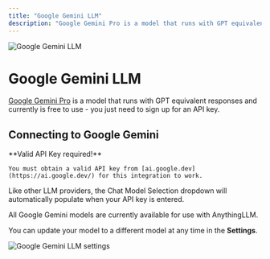 ```yaml
---
title: "Google Gemini LLM"
description: "Google Gemini Pro is a model that runs with GPT equivalent responses and currently is free to use."
---
```



<Image
  src="/images/anythingllm-setup/llm-configuration/cloud/google-gemini/thumbnail.png" 
  height={1080} 
  width={1920} 
  quality={100}
  alt="Google Gemini LLM"
/>


# Google Gemini LLM

[Google Gemini Pro](https://ai.google.dev/) is a model that runs with GPT equivalent responses and currently is free to use - you just need to sign up for an API key.


## Connecting to Google Gemini

<Callout type="info" emoji="️💡">
  **Valid API Key required!**

    You must obtain a valid API key from [ai.google.dev](https://ai.google.dev/) for this integration to work.
</Callout>

Like other LLM providers, the Chat Model Selection dropdown will automatically populate when your API key is entered. 

All Google Gemini models are currently available for use with AnythingLLM.

You can update your model to a different model at any time in the **Settings**.

<Image
  src="/images/anythingllm-setup/llm-configuration/cloud/google-gemini/gemini-llm.png" 
  height={1080} 
  width={1920} 
  quality={100}
  alt="Google Gemini LLM settings"
/>
